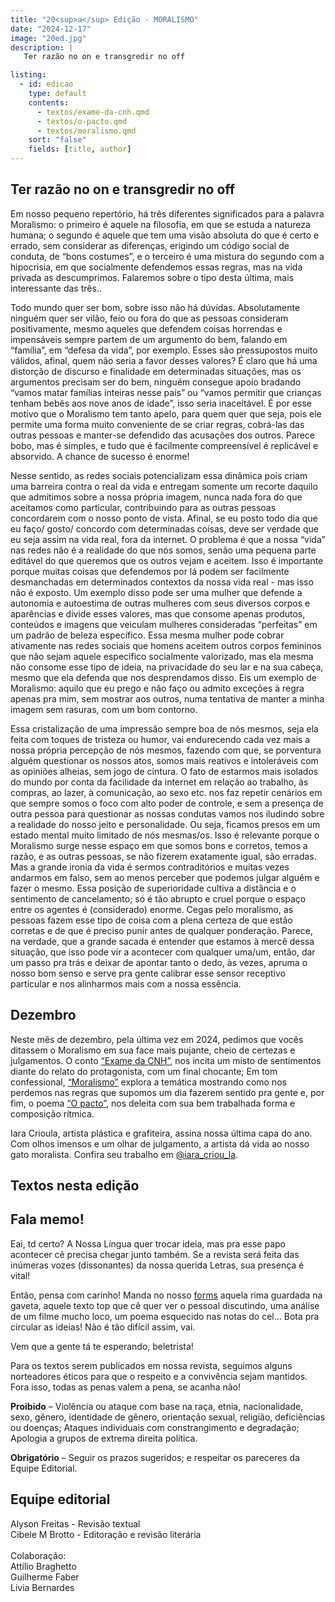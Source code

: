 ```yaml
---
title: "20<sup>a</sup> Edição - MORALISMO"
date: "2024-12-17"
image: "20ed.jpg"
description: |
   Ter razão no on e transgredir no off

listing: 
  - id: edicao
    type: default
    contents:
      - textos/exame-da-cnh.qmd
      - textos/o-pacto.qmd
      - textos/moralismo.qmd
    sort: "false"
    fields: [title, author]
---
```


## Ter razão no on e transgredir no off

<!-- ![](capa.jpeg){.imgpar width="60%"} -->

Em nosso pequeno repertório, há três diferentes significados para a palavra Moralismo: o primeiro é aquele na filosofia, em que se estuda a natureza humana; o segundo é aquele que tem uma visão absoluta do que é certo e errado, sem considerar as diferenças, erigindo um código social de conduta, de “bons costumes”, e o terceiro é uma mistura do segundo com a hipocrisia, em que socialmente defendemos essas regras, mas na vida privada as descumprimos. Falaremos sobre o tipo desta última, mais interessante das três..

Todo mundo quer ser bom, sobre isso não há dúvidas. Absolutamente ninguém quer ser vilão, feio ou fora do que as pessoas consideram positivamente, mesmo aqueles que defendem coisas horrendas e impensáveis sempre partem de um argumento do bem, falando em “família”, em “defesa da vida”, por exemplo. Esses são pressupostos muito válidos, afinal, quem não seria a favor desses valores? É claro que há uma distorção de discurso e finalidade em determinadas situações, mas os argumentos precisam ser do bem, ninguém consegue apoio bradando “vamos matar famílias inteiras nesse país” ou “vamos permitir que crianças tenham bebês aos nove anos de idade”, isso seria inaceitável. É por esse motivo que o Moralismo tem tanto apelo, para quem quer que seja, pois ele permite uma forma muito conveniente de se criar regras, cobrá-las das outras pessoas e manter-se defendido das acusações dos outros.  Parece bobo, mas é simples, e tudo que é facilmente compreensível é replicável e absorvido. A chance de sucesso é enorme! 

Nesse sentido, as redes sociais potencializam essa dinâmica pois criam uma barreira contra o real da vida e entregam somente um recorte daquilo que admitimos sobre a nossa própria imagem, nunca nada fora do que aceitamos como particular, contribuindo para as outras pessoas concordarem com o nosso ponto de vista. Afinal, se eu posto todo dia que eu faço/ gosto/ concordo com determinadas coisas, deve ser verdade que eu seja assim na vida real, fora da internet. O problema é que a nossa “vida” nas redes não é a realidade do que nós somos, senão uma pequena parte editável do que queremos que os outros vejam e aceitem. Isso é importante porque muitas coisas que defendemos por lá podem ser facilmente desmanchadas em determinados contextos da nossa vida real - mas isso não é exposto. Um exemplo disso pode ser uma mulher que defende a autonomia e autoestima de outras mulheres com seus diversos corpos e aparências e divide esses valores, mas que consome apenas produtos, conteúdos e imagens que veiculam mulheres consideradas “perfeitas” em um padrão de beleza específico. Essa mesma mulher pode cobrar ativamente nas redes sociais que homens aceitem outros corpos femininos que não sejam aquele específico socialmente valorizado, mas ela mesma não consome esse tipo de ideia, na privacidade do seu lar e na sua cabeça, mesmo que ela defenda que nos desprendamos disso. Eis um exemplo de Moralismo: aquilo que eu prego e não faço ou admito exceções à regra apenas pra mim, sem mostrar aos outros, numa tentativa de manter a minha imagem sem rasuras, com um bom contorno.

Essa cristalização de uma impressão sempre boa de nós mesmos, seja ela feita com toques de tristeza ou humor, vai endurecendo cada vez mais a nossa própria percepção de nós mesmos, fazendo com que, se porventura alguém questionar os nossos atos, somos mais reativos e intoleráveis com as opiniões alheias, sem jogo de cintura. O fato de estarmos mais isolados do mundo por conta da facilidade da internet em relação ao trabalho, às compras, ao lazer, à comunicação, ao sexo  etc. nos faz repetir cenários em que sempre somos o foco com alto poder de controle, e sem a presença de outra pessoa para questionar as nossas condutas vamos nos iludindo sobre a realidade do nosso jeito e personalidade. Ou seja, ficamos presos em um estado mental muito limitado de nós mesmas/os. Isso é relevante porque o Moralismo surge nesse espaço em que somos bons e corretos, temos a razão, e as outras pessoas, se não fizerem exatamente igual, são erradas. Mas a grande ironia da vida é sermos contraditórios e muitas vezes andarmos em falso, sem ao menos perceber que podemos julgar alguém e fazer o mesmo. Essa posição de superioridade cultiva a distância e o sentimento de cancelamento; só é tão abrupto e cruel porque o espaço entre os agentes é (considerado) enorme. Cegas pelo moralismo, as pessoas fazem esse tipo de coisa com a plena certeza de que estão corretas e de que é preciso punir antes de qualquer ponderação. Parece, na verdade, que a grande sacada é entender que estamos à mercê dessa situação, que isso pode vir a acontecer com qualquer uma/um, então, dar um passo pra trás e deixar de apontar tanto o dedo, às vezes, apruma o nosso bom senso e serve pra gente calibrar esse sensor receptivo particular e nos alinharmos mais com a nossa essência.

## Dezembro

Neste mês de dezembro, pela última vez em 2024, pedimos que vocês ditassem o Moralismo em sua face mais pujante, cheio de certezas e julgamentos. O conto [“Exame da CNH”](textos/exame-da-cnh.qmd), nos incita um misto de sentimentos diante do relato do protagonista, com um final chocante; Em tom confessional, [“Moralismo”](textos/moralismo.qmd) explora a temática mostrando como nos perdemos nas regras que supomos um dia fazerem sentido pra gente e, por fim, o poema [“O pacto”](textos/o-pacto.qmd), nos deleita com sua bem trabalhada forma e composição rítmica.

Iara Crioula, artista plástica e grafiteira, assina nossa última capa do ano. Com olhos imensos e um olhar de julgamento, a artista dá vida ao nosso gato moralista. Confira seu trabalho em [@iara_criou_la](https://www.instagram.com/iara_criou_la).

## Textos nesta edição

::: {#edicao}
:::

## <i class="bi bi-mic-fill"></i> Fala memo!

Eai, td certo? A Nossa Língua quer trocar ideia, mas pra esse papo acontecer cê precisa chegar junto também. Se a revista será feita das inúmeras vozes (dissonantes) da nossa querida Letras, sua presença é vital!

Então, pensa com carinho! Manda no nosso [forms](https://forms.gle/DLdK8XZ6FbcQp5bD9) aquela rima guardada na gaveta, aquele texto top que cê quer ver o pessoal discutindo, uma análise de um filme mucho loco, um poema esquecido nas notas do cel... Bota pra circular as ideias! Não é tão difícil assim, vai.

Vem que a gente tá te esperando, beletrista!

::: callout-important
Para os textos serem publicados em nossa revista, seguimos alguns norteadores éticos para que o respeito e a convivência sejam mantidos. Fora isso, todas as penas valem a pena, se acanha não!

**Proibido** -- Violência ou ataque com base na raça, etnia, nacionalidade, sexo, gênero, identidade de gênero, orientação sexual, religião, deficiências ou doenças; Ataques individuais com constrangimento e degradação; Apologia a grupos de extrema direita política.

**Obrigatório** -- Seguir os prazos sugeridos; e respeitar os pareceres da Equipe Editorial.
:::

## Equipe editorial

<p>

</p>

| Alyson Freitas - Revisão textual
| Cibele M Brotto - Editoração e revisão literária
| 
| Colaboração:
| Attílio Braghetto
| Guilherme Faber
| Livia Bernardes

